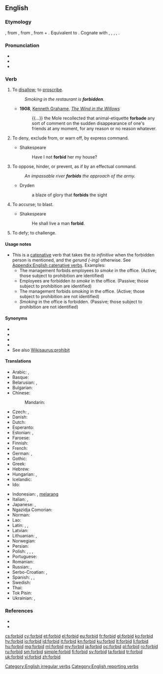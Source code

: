 ==English==

===Etymology===
{{PIE root|en|bʰewdʰ}}
{{etyl|enm|en}} {{m|enm|forbeden}}, from {{etyl|ang|en}} {{m|ang|forbēodan||to forbid, prohibit, restrain, refuse, repeal, annul}}, from {{etyl|gem-pro|en}} {{m|gem-pro|*furibeudaną}}, from {{m|gem-pro|*furi}} + {{m|gem-pro|*beudaną}}. Equivalent to {{prefix|for|bid|t1=from, away|t2=to offer, proclaim|lang=en}}. Cognate with {{etyl|nl|-}} {{m|nl|verbieden||to forbid}}, {{etyl|de|-}} {{m|de|verbieten||to forbid}}, {{etyl|da|-}} {{m|da|forbyde||to forbid}}, {{etyl|sv|-}} {{m|sv|förbjuda||to forbid}}, {{etyl|got|-}} {{m|got|𐍆𐌰𐌿𐍂𐌱𐌹𐌿𐌳𐌰𐌽}}.

===Pronunciation===
* {{IPA|/fə(ɹ)ˈbɪd/|lang=en}}
* {{audio|en-us-forbid.ogg|Audio (US)|lang=en}}
* {{rhymes|ɪd|lang=en}}

===Verb===
{{en-verb|forbids|forbidding|forbid|past2=forbade|past3=forbad|forbidden}}

# {{label|en|transitive}} To [[disallow]]; to [[proscribe]].
#: ''Smoking in the restaurant is '''forbidden'''.''
#* '''1908''', [[w:Kenneth Grahame|Kenneth Grahame]], ''[[w:The Wind in the Willows|The Wind in the Willows]]''
#*: {{...}} the Mole recollected that animal-etiquette '''forbade''' any sort of comment on the sudden disappearance of one's friends at any moment, for any reason or no reason whatever.
# {{label|en|transitive}} To deny, exclude from, or warn off, by express command.
#* Shakespeare
#*: Have I not '''forbid''' her my house?
# {{label|en|transitive}} To oppose, hinder, or prevent, as if by an effectual command.
#: ''An impassable river '''forbids''' the approach of the army.''
#* Dryden
#*: a blaze of glory that '''forbids''' the sight
# {{label|en|transitive|obsolete}} To accurse; to blast.
#* Shakespeare
#*: He shall live a man '''forbid'''.
# {{label|en|transitive|obsolete}} To defy; to challenge.
#: {{rfquotek|L. Andrews}}

====Usage notes====
* This is a [[catenative]] verb that takes the ''to infinitive'' when the forbidden person is mentioned, and the ''gerund (-ing)'' otherwise. See [[Appendix:English catenative verbs]]. Examples:
** The management forbids employees ''to smoke'' in the office. (Active; those subject to prohibition are identified)
** Employees are forbidden ''to smoke'' in the office. (Passive; those subject to prohibition are identified)
** The management forbids ''smoking'' in the office. (Active; those subject to prohibition are not identified)
** ''Smoking'' in the office is forbidden. (Passive; those subject to prohibition are not identified)

====Synonyms====
* {{l|en|prohibit}}
* {{l|en|disallow}}
* {{l|en|ban}}
* {{l|en|veto}}
* See also [[Wikisaurus:prohibit]]

====Translations====
{{trans-top|to disallow}}
* Arabic: {{t|ar|حَرَّمَ}}, {{t+|ar|مَنَعَ}}
* Basque: {{t|eu|debekatu}}
* Belarusian: {{t|be|забараня́ць|impf|sc=Cyrl}}, {{t|be|забарані́ць|pf|sc=Cyrl}}
* Bulgarian: {{t+|bg|забраня́вам}}
* Chinese:
*: Mandarin: {{t+|cmn|禁止|tr=jìnzhǐ|sc=Hani}}
* Czech: {{t+|cs|zakazovat|impf}}, {{t+|cs|zakázat|pf}}
* Danish: {{t|da|forbyde}}
* Dutch: {{t+|nl|verbieden}}
* Esperanto: {{t|eo|malpermesi}}
* Estonian: {{t|et|keelama}}, {{t|et|keelustama}}
* Faroese: {{t|fo|banna}}
* Finnish: {{t+|fi|kieltää}}
* French: {{t+|fr|interdire}}
* German: {{t+|de|verbieten}}, {{t+|de|untersagen}}
* Gothic: {{t|got|𐍆𐌰𐌿𐍂𐌱𐌹𐌿𐌳𐌰𐌽}}
* Greek: {{t+|el|απαγορεύω}}
* Hebrew: {{t|he|אסר}}
* Hungarian: {{t+|hu|tilt}}, {{t+|hu|megtilt}}
* Icelandic: {{t+|is|banna}}
* Ido: {{t+|io|interdiktar}}
{{trans-mid}}
* Indonesian: {{t+|id|larang}}, [[larang|melarang]]
* Italian: {{t+|it|proibire}}, {{t+|it|vietare}}
* Japanese: {{t|ja|禁じる|tr=きんじる, kinjiru}}, {{t|ja|禁ずる|tr=きんずる, kinzuru}}
* Ngazidja Comorian: {{t|zdj|ziia|alt=uziia}}
* Norman: {{t|nrf|d'fendre}}
* Lao: {{t-needed|lo}}
* Latin: {{t|la|veto}}, {{t+|la|prohibeo}}, {{t|la|interdico}}
* Latvian: {{t+|lv|aizliegt}}
* Lithuanian: {{t+|lt|uždrausti}}, {{t|lt|neleisti}}
* Norwegian: {{t|no|forby}}
* Persian: {{t|fa|غیر مجاز کردن|tr=ğayr-e mojâz kardan|sc=fa-Arab}}
* Polish: {{t+|pl|zakazywać|impf}}, {{t+|pl|zakazać|pf}}, {{t+|pl|zabraniać|impf}}, {{t+|pl|zabronić|pf}}
* Portuguese: {{t+|pt|proibir}}
* Romanian: {{t+|ro|interzice}}
* Russian: {{t+|ru|запреща́ть|impf}}, {{t+|ru|запрети́ть|pf}}
* Serbo-Croatian: {{t+|sh|zabranjívati|impf}}, {{t+|sh|zabraniti|pf}}
* Spanish: {{t+|es|prohibir}}, {{t+|es|vedar}}, {{t+|es|vetar}}
* Swedish: {{t+|sv|förbjuda}}
* Thai: {{t-needed|th}}
* Tok Pisin: {{t|tpi|tambuim}}
* Ukrainian: {{t|uk|забороня́ти|impf|sc=Cyrl}}, {{t|uk|заборони́ти|pf|sc=Cyrl}}
{{trans-bottom}}

===References===
* {{R:Century 1911}}
* {{R:Webster 1913}}

[[Category:English irregular verbs]]
[[Category:English reporting verbs]]

[[cs:forbid]]
[[cy:forbid]]
[[et:forbid]]
[[el:forbid]]
[[eu:forbid]]
[[fr:forbid]]
[[gl:forbid]]
[[ko:forbid]]
[[hy:forbid]]
[[io:forbid]]
[[id:forbid]]
[[it:forbid]]
[[kn:forbid]]
[[ku:forbid]]
[[lt:forbid]]
[[li:forbid]]
[[hu:forbid]]
[[mg:forbid]]
[[ml:forbid]]
[[my:forbid]]
[[ja:forbid]]
[[oc:forbid]]
[[pl:forbid]]
[[ro:forbid]]
[[ru:forbid]]
[[sm:forbid]]
[[simple:forbid]]
[[fi:forbid]]
[[sv:forbid]]
[[ta:forbid]]
[[tr:forbid]]
[[uk:forbid]]
[[vi:forbid]]
[[zh:forbid]]